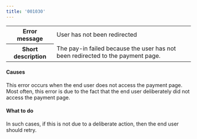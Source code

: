 ```yaml
---
title: '001030'  
---
```

  
<table>
    <tbody>
        <tr>
            <th class="header"><strong>Error message</strong></th>
            <td class="table-content">User has not been redirected</td>
        </tr>
        <tr>
            <th class="header"><strong>Short description</strong></th>
            <td class="table-content">The pay-in failed because the user has not been redirected to the payment page.</td>
        </tr>
    </tbody>
</table>  

#### Causes  

This error occurs when the end user does not access the payment page. Most often, this error is due to the fact that the end user deliberately did not access the payment page.  

#### What to do  

In such cases, if this is not due to a deliberate action, then the end user should retry.